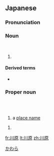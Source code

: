 ==Japanese==
{{ja-kanjitab|かわ|yomi=irr|sort=かわばる|はら|k2=ばる}}
{{ja-kanjitab|かわ|yomi=k|はら}}
{{ja-kanjitab|か|yomi=k|わら}}
{{wikipedia|lang=ja|川原 (曖昧さ回避)}}

===Pronunciation===
{{ja-pron|acc=h|y=k|かわら}}

===Noun===
{{ja-noun|かわら|hhira=かはら}}<br>{{ja-altread|hhira=かははら|hira=かわはら}}

# {{alternative spelling of|河原|lang=ja}}

====Derived terms====
* {{ja-r|川%原%鶸|カ%ワラ%ヒワ|gloss=Oriental greenfinch}}

===Proper noun===
{{ja-pos|proper|かわら|hhira=かはら}}<br>{{ja-altread|hira=かわはら|hhira=かははら|rom=Kawahara}}<br>{{ja-altread|hira=かわばる|rom=Kawabaru}}

# a [[place name]]

[[Category:ja:Japan|かわら]]

{{ja-pos|proper|かわはら|hira=かわはら}}

# {{surname|lang=ja|sort=かわはら}}

[[fr:川原]]
[[lt:川原]]
[[zh:川原]]